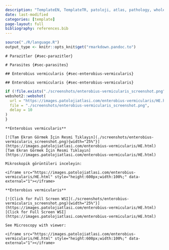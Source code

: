 ```yaml
---
description: "TemplateEN, TemplateTR, patoloji, atlas, pathology, whole slide image templateTR"
date: last-modified
categories: [template]
page-layout: full
bibliography: references.bib
---
```


```r
source("./R/language.R")
output_type <- knitr::opts_knit$get("rmarkdown.pandoc.to")
```

```asis
# Parazitler {#sec-parazitler} 
```

```asis
# Parasites {#sec-parasites} 
```

```asis
## Enterobius vermicularis {#sec-enterobius-vermicularis} 
```

```asis
## Enterobius vermicularis {#sec-enterobius-vermicularis} 
```

```r
if (!file.exists("./screenshots/enterobius-vermicularis_screenshot.png")) {
webshot2::webshot(
  url = "https://images.patolojiatlasi.com/enterobius-vermicularis/HE.html",
  file = "./screenshots/enterobius-vermicularis_screenshot.png",
  delay = 10
)
}
```


```asis

**Enterobius vermicularis**

[![Tam Ekran Görmek İçin Resmi Tıklayın](./screenshots/enterobius-vermicularis_screenshot.png){width="25%"}](https://images.patolojiatlasi.com/enterobius-vermicularis/HE.html) [Tam Ekran Görmek İçin Resmi Tıklayın](https://images.patolojiatlasi.com/enterobius-vermicularis/HE.html)

```


```asis

Mikroskopik görüntüleri inceleyin:

<iframe src="https://images.patolojiatlasi.com/enterobius-vermicularis/HE.html" style="height:600px;width:100%;" data-external="1"></iframe>

```

```asis

**Enterobius vermicularis**

[![Click for Full Screen WSI](./screenshots/enterobius-vermicularis_screenshot.png){width="25%"}](https://images.patolojiatlasi.com/enterobius-vermicularis/HE.html) [Click for Full Screen WSI](https://images.patolojiatlasi.com/enterobius-vermicularis/HE.html)

```

```asis

See Microscopy with viewer: 

<iframe src="https://images.patolojiatlasi.com/enterobius-vermicularis/HE.html" style="height:600px;width:100%;" data-external="1"></iframe>

```
